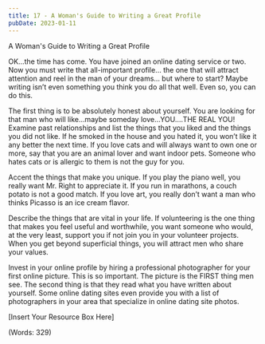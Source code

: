 ```yaml
---
title: 17 - A Woman's Guide to Writing a Great Profile
pubDate: 2023-01-11
---
```


A Woman's Guide to Writing a Great Profile


OK…the time has come. You have joined an online dating service or two. Now you must write that all-important profile… the one that will attract attention and reel in the man of your dreams… but where to start? Maybe writing isn’t even something you think you do all that well. Even so, you can do this. 

The first thing is to be absolutely honest about yourself. You are looking for that man who will like…maybe someday love…YOU….THE REAL YOU! Examine past relationships and list the things that you liked and the things you did not like. If he smoked in the house and you hated it, you won’t like it any better the next time. If you love cats and will always want to own one or more, say that you are an animal lover and want indoor pets. Someone who hates cats or is allergic to them is not the guy for you. 

Accent the things that make you unique. If you play the piano well, you really want Mr. Right to appreciate it. If you run in marathons, a couch potato is not a good match. If you love art, you really don’t want a man who thinks Picasso is an ice cream flavor. 

Describe the things that are vital in your life. If volunteering is the one thing that makes you feel useful and worthwhile, you want someone who would, at the very least, support you if not join you in your volunteer projects. When you get beyond superficial things, you will attract men who share your values. 

Invest in your online profile by hiring a professional photographer for your first online picture. This is so important. The picture is the FIRST thing men see. The second thing is that they read what you have written about yourself. Some online dating sites even provide you with a list of photographers in your area that specialize in online dating site photos. 


[Insert Your Resource Box Here]

(Words: 329)